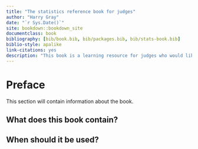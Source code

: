 ```yaml
--- 
title: "The statistics reference book for judges"
author: "Harry Gray"
date: "`r Sys.Date()`"
site: bookdown::bookdown_site
documentclass: book
bibliography: [bib/book.bib, bib/packages.bib, bib/stats-book.bib]
biblio-style: apalike
link-citations: yes
description: "This book is a learning resource for judges who would like to learn more about probability and statistics."
---
```


# Preface {-}

This section will contain information about the book.

## What does this book contain? {-}

## When should it be used? {-}


<!-- # Prerequisites -->

<!-- This is a _sample_ book written in **Markdown**. You can use anything that Pandoc's Markdown supports, e.g., a math equation $a^2 + b^2 = c^2$. -->

<!-- The **bookdown** package can be installed from CRAN or Github: -->

<!-- ```{r eval=FALSE} -->
<!-- install.packages("bookdown") -->
<!-- # or the development version -->
<!-- # devtools::install_github("rstudio/bookdown") -->
<!-- ``` -->

<!-- Remember each Rmd file contains one and only one chapter, and a chapter is defined by the first-level heading `#`. -->

<!-- To compile this example to PDF, you need XeLaTeX. You are recommended to install TinyTeX (which includes XeLaTeX): <https://yihui.org/tinytex/>. -->

<!-- ```{r include=FALSE} -->
<!-- # automatically create a bib database for R packages -->
<!-- knitr::write_bib(c( -->
<!--   .packages(), 'bookdown', 'knitr', 'rmarkdown' -->
<!-- ), 'packages.bib') -->
<!-- ``` -->
